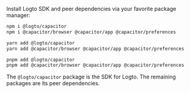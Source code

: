 
Install Logto SDK and peer dependencies via your favorite package manager:

<Tabs>

  <TabItem value="npm" label="npm">

```bash
npm i @logto/capacitor
npm i @capacitor/browser @capacitor/app @capacitor/preferences
```

  </TabItem>
  <TabItem value="yarn" label="Yarn">

```bash
yarn add @logto/capacitor
yarn add @capacitor/browser @capacitor/app @capacitor/preferences
```

  </TabItem>
  <TabItem value="pnpm" label="pnpm">

```bash
pnpm add @logto/capacitor
pnpm add @capacitor/browser @capacitor/app @capacitor/preferences
```

  </TabItem>

</Tabs>

The `@logto/capacitor` package is the SDK for Logto. The remaining packages are its peer dependencies.
